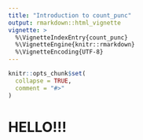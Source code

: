 ```yaml
---
title: "Introduction to count_punc"
output: rmarkdown::html_vignette
vignette: >
  %\VignetteIndexEntry{count_punc}
  %\VignetteEngine{knitr::rmarkdown}
  %\VignetteEncoding{UTF-8}
---
```


```r
knitr::opts_chunk$set(
  collapse = TRUE,
  comment = "#>"
)
```

# HELLO!!!
